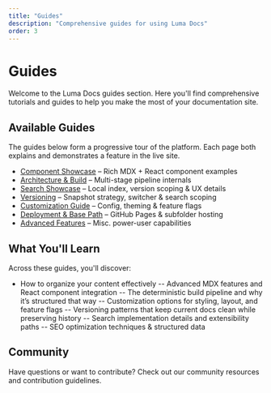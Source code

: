 ```yaml
---
title: "Guides"
description: "Comprehensive guides for using Luma Docs"
order: 3
---
```


# Guides

Welcome to the Luma Docs guides section. Here you'll find comprehensive tutorials and guides to help you make the most of your documentation site.

## Available Guides

The guides below form a progressive tour of the platform. Each page both explains and demonstrates a feature in the live site.

- [Component Showcase](./components/) – Rich MDX + React component examples
- [Architecture & Build](./architecture/) – Multi-stage pipeline internals
- [Search Showcase](./search/) – Local index, version scoping & UX details
- [Versioning](./versioning/) – Snapshot strategy, switcher & search scoping
- [Customization Guide](./customization/) – Config, theming & feature flags
- [Deployment & Base Path](./deployment/) – GitHub Pages & subfolder hosting
- [Advanced Features](./advanced/) – Misc. power-user capabilities

## What You'll Learn

Across these guides, you'll discover:

- How to organize your content effectively
  -- Advanced MDX features and React component integration
  -- The deterministic build pipeline and why it’s structured that way
  -- Customization options for styling, layout, and feature flags
  -- Versioning patterns that keep current docs clean while preserving history
  -- Search implementation details and extensibility paths
  -- SEO optimization techniques & structured data

## Community

Have questions or want to contribute? Check out our community resources and contribution guidelines.
